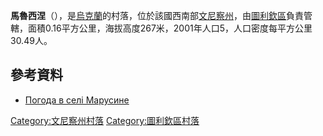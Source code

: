 {{coord|48|39|0|N|28|47|33|E|scale:30000|display=title}}

'''馬魯西涅'''（{{lang-uk|Марусине}}），是[[烏克蘭|烏克蘭]]的村落，位於該國西南部[[文尼察州|文尼察州]]，由[[圖利欽區|圖利欽區]]負責管轄，面積0.16平方公里，海拔高度267米，2001年人口5，人口密度每平方公里30.49人。

==參考資料==
* [http://weather.in.ua/ua/vinnickaja/15175 Погода в селі Марусине] {{Wayback|url=http://weather.in.ua/ua/vinnickaja/15175 |date=20200204024609 }}

[[Category:文尼察州村落|Category:文尼察州村落]]
[[Category:圖利欽區村落|Category:圖利欽區村落]]


{{Vinnytsia-geo-stub}}